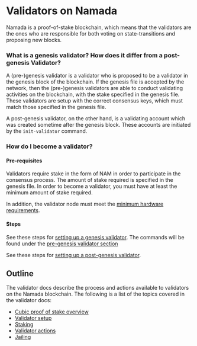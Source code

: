 # Validators on Namada

Namada is a proof-of-stake blockchain, which means that the validators are the ones who are responsible for both voting on state-transitions and proposing new blocks.

### What is a genesis validator? How does it differ from a post-genesis Validator?

A (pre-)genesis validator is a validator who is proposed to be a validator in the genesis block of the blockchain. If the genesis file is accepted by the network, then the (pre-)genesis validators are able to conduct validating activities on the blockchain, with the stake specified in the genesis file. These validators are setup with the correct consensus keys, which must match those specified in the genesis file.

A post-genesis validator, on the other hand, is a validating account which was created sometime after the genesis block. These accounts are initiated by the `init-validator` command.

### How do I become a validator?

#### Pre-requisites
Validators require stake in the form of NAM in order to participate in the consensus process. The amount of stake required is specified in the genesis file. In order to become a validator, you must have at least the minimum amount of stake required.

In addition, the validator node must meet the [minimum hardware requirements](./hardware.mdx).

#### Steps

See these steps for [setting up a genesis validator](./networks/genesis-flow/participants.mdx). The commands will be found under the [pre-genesis validator section](./networks/genesis-flow/participants.mdx#generate-a-pre-genesis-validator-account)

See these steps for [setting up a post-genesis validator](./validators/validator-setup.mdx).


## Outline
The validator docs describe the process and actions available to validators on the Namada blockchain. The following is a list of the topics covered in the validator docs:
- [Cubic proof of stake overview](./validators/proof-of-stake.mdx)
- [Validator setup](./validators/validator-setup.mdx)
- [Staking](./validators/staking.mdx)
- [Validator actions](./validators/validator-actions.mdx)
- [Jailing](./validators/jailing.mdx)